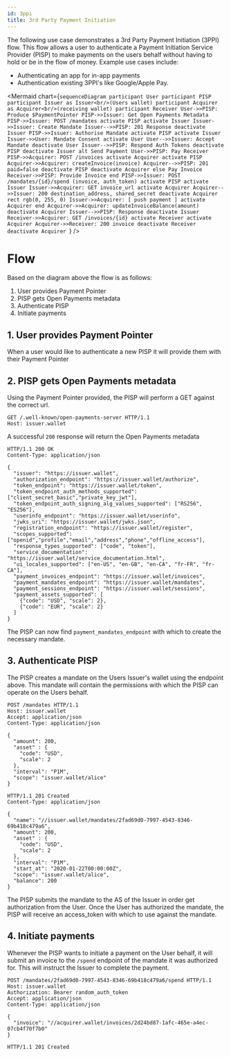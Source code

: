 ```yaml
---
id: 3ppi
title: 3rd Party Payment Initiation
---
```


The following use case demonstrates a 3rd Party Payment Initiation (3PPI) flow. This flow allows a user to authenticate 
a Payment Initiation Service Provider (PISP) to make payments on the users behalf without having to hold or be in the flow of money. Example use cases include:
* Authenticating an app for in-app payments
* Authentication existing 3PPI's like Google/Apple Pay.

<Mermaid chart={`sequenceDiagram
participant User
participant PISP
participant Issuer as Issuer<br/>(Users wallet)
participant Acquirer as Acquirer<br/>(receiving wallet)
participant Receiver
User->>PISP: Produce $PaymentPointer
PISP->>Issuer: Get Open Payments Metadata
PISP->>Issuer: POST /mandates
activate PISP
activate Issuer
Issuer->>Issuer: Create Mandate
Issuer-->>PISP: 201 Response
deactivate Issuer
PISP->>Issuer: Authorise Mandate
activate PISP
activate Issuer
    Issuer->>User: Mandate Consent
    activate User
    User-->>Issuer: Accept Mandate
    deactivate User
Issuer-->>PISP: Respond Auth Tokens
deactivate PISP
deactivate Issuer
alt Send Payment
    User->>PISP: Pay Receiver
    PISP->>Acquirer: POST /invoices
    activate Acquirer
    activate PISP
    Acquirer->>Acquirer: createInvoice(invoice)
    Acquirer-->>PISP: 201 paid=false
    deactivate PISP
    deactivate Acquirer
else Pay Invoice
    Receiver->>PISP: Provide Invoice
end
PISP->>Issuer: POST /mandates/{id}/spend (invoice, auth_token)
activate PISP
activate Issuer
Issuer->>Acquirer: GET invoice_url
activate Acquirer
Acquirer-->>Issuer: 200 destination_address, shared_secret
deactivate Acquirer
rect rgb(0, 255, 0)
    Issuer->>Acquirer: [ push payment ]
    activate Acquirer
end
Acquirer->>Acquirer: updateInvoiceBalance(amount)
deactivate Acquirer
Issuer-->>PISP: Response
deactivate Issuer
Receiver->>Acquirer: GET /invoices/{id}
activate Receiver
activate Acquirer
Acquirer->>Receiver: 200 invoice
deactivate Receiver
deactivate Acquirer
`}
/>

# Flow

Based on the diagram above the flow is as follows:
1. User provides Payment Pointer
2. PISP gets Open Payments metadata
3. Authenticate PISP
4. Initiate payments

## 1.  User provides Payment Pointer

When a user would like to authenticate a new PISP it will provide them with their Payment Pointer

## 2. PISP gets Open Payments metadata

Using the Payment Pointer provided, the PISP will perform a GET against the correct url.

```http
GET /.well-known/open-payments-server HTTP/1.1
Host: issuer.wallet
```

A successful `200` response will return the Open Payments metadata

```http
HTTP/1.1 200 OK
Content-Type: application/json

{
  "issuer": "https://issuer.wallet",
  "authorization_endpoint": "https://issuer.wallet/authorize",
  "token_endpoint": "https://issuer.wallet/token",
  "token_endpoint_auth_methods_supported": ["client_secret_basic","private_key_jwt"],
  "token_endpoint_auth_signing_alg_values_supported": ["RS256", "ES256"],
  "userinfo_endpoint": "https://issuer.wallet/userinfo",
  "jwks_uri": "https://issuer.wallet/jwks.json",
  "registration_endpoint": "https://issuer.wallet/register",
  "scopes_supported": ["openid","profile","email","address","phone","offline_access"],
  "response_types_supported": ["code", "token"],
  "service_documentation": "https://issuer.wallet/service_documentation.html",
  "ui_locales_supported": ["en-US", "en-GB", "en-CA", "fr-FR", "fr-CA"],
  "payment_invoices_endpoint": "https://issuer.wallet/invoices",
  "payment_mandates_endpoint": "https://issuer.wallet/mandates",
  "payment_sessions_endpoint": "https://issuer.wallet/sessions",
  "payment_assets_supported": [
    {"code": "USD", "scale": 2},
    {"code": "EUR", "scale": 2}
  ]
}
```

The PISP can now find `payment_mandates_endpoint` with which to create the necessary mandate.

## 3. Authenticate PISP

The PISP creates a mandate on the Users Issuer's wallet using the endpoint above. This mandate will contain the permissions
with which the PISP can operate on the Users behalf.

```http
POST /mandates HTTP/1.1
Host: issuer.wallet
Accept: application/json
Content-Type: application/json

{
  "amount": 200,
  "asset" : {
    "code": "USD",
    "scale": 2
  },
  "interval": "P1M",
  "scope": "issuer.wallet/alice"
}
```

```http
HTTP/1.1 201 Created
Content-Type: application/json

{
  "name": "//issuer.wallet/mandates/2fad69d0-7997-4543-8346-69b418c479a6",
  "amount": 200,
  "asset" : {
    "code": "USD",
    "scale": 2
  },
  "interval": "P1M",
  "start_at": "2020-01-22T00:00:00Z",
  "scope": "issuer.wallet/alice",
  "balance": 200 
}
```

The PISP submits the mandate to the AS of the Issuer in order get authorization from the User. Once the User has 
authorized the mandate, the PISP will receive an access_token with which to use against the mandate.

## 4. Initiate payments

Whenever the PISP wants to initiate a payment on the User behalf, it will submit an invoice to the `/spend` endpoint of 
the mandate it was authorized for. This will instruct the Issuer to complete the payment.

```http
POST /mandates/2fad69d0-7997-4543-8346-69b418c479a6/spend HTTP/1.1
Host: issuer.wallet
Authorization: Bearer random_auth_token
Accept: application/json
Content-Type: application/json

{
  "invoice": "//acquirer.wallet/invoices/2d24bd87-1afc-465e-a4ec-07cb4f70f7b0"
}

```

```http
HTTP/1.1 201 Created
```

